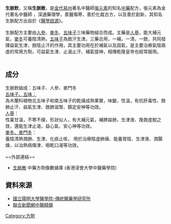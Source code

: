 {{Multiple issues|
{{Onesource|time=2019-12-24T09:48:30+00:00}}
{{Orphan|time=2019-12-24T09:48:30+00:00}}
}}
{{ctm}}
'''生脈飲'''，又稱'''生脈散'''，是[[金代|金代]][[易州|易州]]著名中醫師[[張元素|張元素]]的知名[[中藥|中藥]]配方，張元素為金代著名中醫師 ，深通藥理學，善醫傷寒，善於化裁古方，以及善於創新，其知名生脈配方出自於《[[醫學啟源|醫學啟源]]》。<br />
<br />
生脈配方主要由[[人參|人參]]、[[麥冬|麥冬]]、[[五味子|五味子]]三味藥物組合而成。主藥是[[人蔘|人蔘]]，能大補元氣，[[麥冬|麥冬]]可養陰清熱，[[五味子|五味子]]為斂汗生津。三藥合用，一補，一清，一斂，共同發揮益氣生津，斂陰止汗的作用，其主要功用在於補氣以及固氣，是主要治療氣陰兩虛的常用方劑，可益氣生津、止渴止汗、補氣提神，相傳乾隆皇帝也經常服用。<br />
<br />

==成分==
生脈飲組成：五味子、人參、麥門冬<br />

[[五味子|五味子、五味：]]<br />
為木蘭科植物北五味子和南五味子的乾燥成熟果實，味酸，性溫，有抗肝毒性、斂肺止汗、益氣生津、斂肺滋腎、鎮定安神等功效。<br />
[[人蔘|人蔘]]：<br />
性稟甘溫，不寒不燥，形狀似人，有大補元氣，補脾益肺，生津液、挽救虛脫之效，還能生津止渴，益心氣、安心神等功效。<br />
[[麦冬|麥冬、麥門冬]]：<br />
養陰清熱潤肺、生津、化痰止咳， 用於治療陰虛肺燥、能養胃陰、生津液、潤腸燥，以治熱病傷津、咽乾口渴等功效。<br />
<br />
==外部連結==
*[https://sys02.lib.hkbu.edu.hk/cmfid/details.asp?lang=cht&id=F00070 生脈散] {{Wayback|url=https://sys02.lib.hkbu.edu.hk/cmfid/details.asp?lang=cht&id=F00070 |date=20210624202754 }} 中藥方劑像數據庫  (香港浸會大學中醫藥學院) {{zh}}{{en}} 


==資料來源==
*[http://ir.ym.edu.tw/ir/bitstream/987654321/4450/2/GYB220738429.pdf 國立陽明大學醫學院-傳統醫藥學研究所] {{Wayback|url=http://ir.ym.edu.tw/ir/bitstream/987654321/4450/2/GYB220738429.pdf |date=20131105064915 }}
*[http://mag.udn.com/mag/life/storypage.jsp?f_ART_ID=484012 聯合新聞網中醫精髓] {{Wayback|url=http://mag.udn.com/mag/life/storypage.jsp?f_ART_ID=484012 |date=20160304193752 }}

{{植物小作品}}
[[Category:方劑|Category:方劑]]